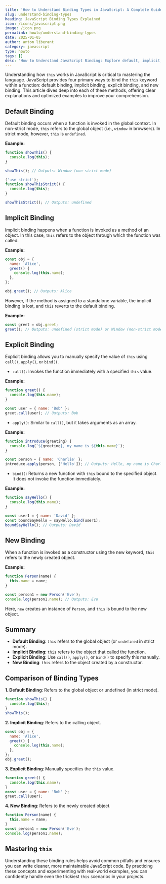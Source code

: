 ```yaml
---
title: 'How to Understand Binding Types in JavaScript: A Complete Guide'
slug: understand-binding-types
heading: JavaScript Binding Types Explained
icon: /icons/javascript.png
image: /icon.png
permalink: howto/understand-binding-types
date: 2025-01-05
author: anton liberant
category: javascript
type: howto
tags: []
desc: "How to Understand JavaScript Binding: Explore default, implicit, explicit, and new binding types with practical examples to master the 'this' keyword effortlessly."
---
```


Understanding how `this` works in JavaScript is critical to mastering the language. JavaScript provides four primary ways to bind the `this` keyword within a function: default binding, implicit binding, explicit binding, and new binding. This article dives deep into each of these methods, offering clear explanations and optimized examples to improve your comprehension.

## Default Binding

Default binding occurs when a function is invoked in the global context. In non-strict mode, `this` refers to the global object (i.e., `window` in browsers). In strict mode, however, `this` is `undefined`.

**Example:**

```js
function showThis() {
  console.log(this);
}

showThis(); // Outputs: Window (non-strict mode)

('use strict');
function showThisStrict() {
  console.log(this);
}

showThisStrict(); // Outputs: undefined
```

## Implicit Binding

Implicit binding happens when a function is invoked as a method of an object. In this case, `this` refers to the object through which the function was called.

**Example:**

```js
const obj = {
  name: 'Alice',
  greet() {
    console.log(this.name);
  },
};

obj.greet(); // Outputs: Alice
```

However, if the method is assigned to a standalone variable, the implicit binding is lost, and `this` reverts to the default binding.

**Example:**

```js
const greet = obj.greet;
greet(); // Outputs: undefined (strict mode) or Window (non-strict mode)
```

## Explicit Binding

Explicit binding allows you to manually specify the value of `this` using `call()`, `apply()`, or `bind()`.

- `call()`: Invokes the function immediately with a specified `this` value.

**Example:**

```js
function greet() {
  console.log(this.name);
}

const user = { name: 'Bob' };
greet.call(user); // Outputs: Bob
```

- `apply()`: Similar to `call()`, but it takes arguments as an array.

**Example:**

```js
function introduce(greeting) {
  console.log(`${greeting}, my name is ${this.name}`);
}

const person = { name: 'Charlie' };
introduce.apply(person, ['Hello']); // Outputs: Hello, my name is Charlie
```

- `bind()`: Returns a new function with `this` bound to the specified object. It does not invoke the function immediately.

**Example:**

```js
function sayHello() {
  console.log(this.name);
}

const user1 = { name: 'David' };
const boundSayHello = sayHello.bind(user1);
boundSayHello(); // Outputs: David
```

## New Binding

When a function is invoked as a constructor using the new keyword, `this` refers to the newly created object.

**Example:**

```js
function Person(name) {
  this.name = name;
}

const person1 = new Person('Eve');
console.log(person1.name); // Outputs: Eve
```

Here, `new` creates an instance of `Person`, and `this` is bound to the new object.

## Summary

- **Default Binding**: `this` refers to the global object (or `undefined` in strict mode).
- **Implicit Binding**: `this` refers to the object that called the function.
- **Explicit Binding**: Use `call()`, `apply()`, or `bind()` to specify this manually.
- **New Binding**: `this` refers to the object created by a constructor.

## Comparison of Binding Types

**1. Default Binding**: Refers to the global object or undefined (in strict mode).

```js
function showThis() {
  console.log(this);
}
showThis();
```

**2. Implicit Binding**: Refers to the calling object.

```js
const obj = {
  name: 'Alice',
  greet() {
    console.log(this.name);
  },
};
obj.greet();
```

**3. Explicit Binding**: Manually specifies the `this` value.

```js
function greet() {
  console.log(this.name);
}
const user = { name: 'Bob' };
greet.call(user);
```

**4. New Binding**: Refers to the newly created object.

```js
function Person(name) {
  this.name = name;
}
const person1 = new Person('Eve');
console.log(person1.name);
```

## Mastering `this`

Understanding these binding rules helps avoid common pitfalls and ensures you can write cleaner, more maintainable JavaScript code. By practicing these concepts and experimenting with real-world examples, you can confidently handle even the trickiest `this` scenarios in your projects.
